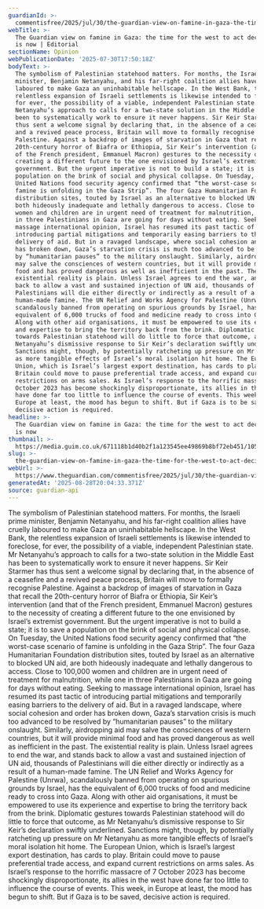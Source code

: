 ```yaml
---
guardianId: >-
  commentisfree/2025/jul/30/the-guardian-view-on-famine-in-gaza-the-time-for-the-west-to-act-decisively-is-now
webTitle: >-
  The Guardian view on famine in Gaza: the time for the west to act decisively
  is now | Editorial
sectionName: Opinion
webPublicationDate: '2025-07-30T17:50:18Z'
bodyText: >-
  The symbolism of Palestinian statehood matters. For months, the Israeli prime
  minister, Benjamin Netanyahu, and his far-right coalition allies have cruelly
  laboured to make Gaza an uninhabitable hellscape. In the West Bank, the
  relentless expansion of Israeli settlements is likewise intended to foreclose,
  for ever, the possibility of a viable, independent Palestinian state. Mr
  Netanyahu’s approach to calls for a two-state solution in the Middle East has
  been to systematically work to ensure it never happens. Sir Keir Starmer has
  thus sent a welcome signal by declaring that, in the absence of a ceasefire
  and a revived peace process, Britain will move to formally recognise
  Palestine. Against a backdrop of images of starvation in Gaza that recall the
  20th-century horror of Biafra or Ethiopia, Sir Keir’s intervention (and that
  of the French president, Emmanuel Macron) gestures to the necessity of
  creating a different future to the one envisioned by Israel’s extremist
  government. But the urgent imperative is not to build a state; it is to save a
  population on the brink of social and physical collapse. On Tuesday, the
  United Nations food security agency confirmed that “the worst-case scenario of
  famine is unfolding in the Gaza Strip”. The four Gaza Humanitarian Foundation
  distribution sites, touted by Israel as an alternative to blocked UN aid, are
  both hideously inadequate and lethally dangerous to access. Close to 100,000
  women and children are in urgent need of treatment for malnutrition, while one
  in three Palestinians in Gaza are going for days without eating. Seeking to
  massage international opinion, Israel has resumed its past tactic of
  introducing partial mitigations and temporarily easing barriers to the
  delivery of aid. But in a ravaged landscape, where social cohesion and order
  has broken down, Gaza’s starvation crisis is much too advanced to be resolved
  by “humanitarian pauses” to the military onslaught. Similarly, airdropping aid
  may salve the consciences of western countries, but it will provide minimal
  food and has proved dangerous as well as inefficient in the past. The
  existential reality is plain. Unless Israel agrees to end the war, and stands
  back to allow a vast and sustained injection of UN aid, thousands of
  Palestinians will die either directly or indirectly as a result of a
  human-made famine. The UN Relief and Works Agency for Palestine (Unrwa),
  scandalously banned from operating on spurious grounds by Israel, has the
  equivalent of 6,000 trucks of food and medicine ready to cross into Gaza.
  Along with other aid organisations, it must be empowered to use its experience
  and expertise to bring the territory back from the brink. Diplomatic gestures
  towards Palestinian statehood will do little to force that outcome, as Mr
  Netanyahu’s dismissive response to Sir Keir’s declaration swiftly underlined.
  Sanctions might, though, by potentially ratcheting up pressure on Mr Netanyahu
  as more tangible effects of Israel’s moral isolation hit home. The European
  Union, which is Israel’s largest export destination, has cards to play.
  Britain could move to pause preferential trade access, and expand current
  restrictions on arms sales. As Israel’s response to the horrific massacre of 7
  October 2023 has become shockingly disproportionate, its allies in the west
  have done far too little to influence the course of events. This week, in
  Europe at least, the mood has begun to shift. But if Gaza is to be saved,
  decisive action is required.
headline: >-
  The Guardian view on famine in Gaza: the time for the west to act decisively
  is now
thumbnail: >-
  https://media.guim.co.uk/671118b1d40b2f1a123545ee49869b8bf72eb451/1055_0_5600_4480/500.jpg
slug: >-
  the-guardian-view-on-famine-in-gaza-the-time-for-the-west-to-act-decisively-is-now-or-editorial
webUrl: >-
  https://www.theguardian.com/commentisfree/2025/jul/30/the-guardian-view-on-famine-in-gaza-the-time-for-the-west-to-act-decisively-is-now
generatedAt: '2025-08-28T20:04:33.371Z'
source: guardian-api
---
```

The symbolism of Palestinian statehood matters. For months, the Israeli prime minister, Benjamin Netanyahu, and his far-right coalition allies have cruelly laboured to make Gaza an uninhabitable hellscape. In the West Bank, the relentless expansion of Israeli settlements is likewise intended to foreclose, for ever, the possibility of a viable, independent Palestinian state. Mr Netanyahu’s approach to calls for a two-state solution in the Middle East has been to systematically work to ensure it never happens. Sir Keir Starmer has thus sent a welcome signal by declaring that, in the absence of a ceasefire and a revived peace process, Britain will move to formally recognise Palestine. Against a backdrop of images of starvation in Gaza that recall the 20th-century horror of Biafra or Ethiopia, Sir Keir’s intervention (and that of the French president, Emmanuel Macron) gestures to the necessity of creating a different future to the one envisioned by Israel’s extremist government. But the urgent imperative is not to build a state; it is to save a population on the brink of social and physical collapse. On Tuesday, the United Nations food security agency confirmed that “the worst-case scenario of famine is unfolding in the Gaza Strip”. The four Gaza Humanitarian Foundation distribution sites, touted by Israel as an alternative to blocked UN aid, are both hideously inadequate and lethally dangerous to access. Close to 100,000 women and children are in urgent need of treatment for malnutrition, while one in three Palestinians in Gaza are going for days without eating. Seeking to massage international opinion, Israel has resumed its past tactic of introducing partial mitigations and temporarily easing barriers to the delivery of aid. But in a ravaged landscape, where social cohesion and order has broken down, Gaza’s starvation crisis is much too advanced to be resolved by “humanitarian pauses” to the military onslaught. Similarly, airdropping aid may salve the consciences of western countries, but it will provide minimal food and has proved dangerous as well as inefficient in the past. The existential reality is plain. Unless Israel agrees to end the war, and stands back to allow a vast and sustained injection of UN aid, thousands of Palestinians will die either directly or indirectly as a result of a human-made famine. The UN Relief and Works Agency for Palestine (Unrwa), scandalously banned from operating on spurious grounds by Israel, has the equivalent of 6,000 trucks of food and medicine ready to cross into Gaza. Along with other aid organisations, it must be empowered to use its experience and expertise to bring the territory back from the brink. Diplomatic gestures towards Palestinian statehood will do little to force that outcome, as Mr Netanyahu’s dismissive response to Sir Keir’s declaration swiftly underlined. Sanctions might, though, by potentially ratcheting up pressure on Mr Netanyahu as more tangible effects of Israel’s moral isolation hit home. The European Union, which is Israel’s largest export destination, has cards to play. Britain could move to pause preferential trade access, and expand current restrictions on arms sales. As Israel’s response to the horrific massacre of 7 October 2023 has become shockingly disproportionate, its allies in the west have done far too little to influence the course of events. This week, in Europe at least, the mood has begun to shift. But if Gaza is to be saved, decisive action is required.
